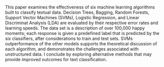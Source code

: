 This paper examines the effectiveness of six machine learning algorithms built to classify textual data. Decision Trees, Bagging, Random Forests, Support Vector Machines (SVMs), Logistic Regression, and Linear Discriminat Analysis (LDA) are evaluated by their respective error rates and learning speeds. The data set is a description of over 100,000 happy moments; each response is given a predefined label that is predicted by the six classifiers, after considerations to train and test sets. SVMs outperformance of the other models supports the theoretical discussion of each algorithm, and demonstrates the challenges associated with unstructured data. I conclude by exploring alternative methods that may provide improved outcomes for text classification.